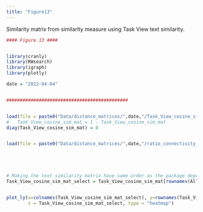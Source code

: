 ```yaml
---
title: "Figure13"
---
```



Similarity matrix from similarity measure using Task View text similarity.

```r
#### Figure 13 ####


library(cranly)
library(RWsearch)
library(igraph)
library(plotly)

date = "2022-04-04"


#############################################


load(file = paste0("Data/distance_matrices/",date,"/Task_View_cosine_sim_mat.RData"))
#   Task_View_cosine_sim_mat = 1 - Task_View_cosine_sim_mat
diag(Task_View_cosine_sim_mat) = 0


load(file = paste0("Data/distance_matrices/",date,"/ratio_connectivity_matrix_",paste0(date),".RData"))





# Making the text similarity matrix have same order as the package dependency similarity
Task_View_cosine_sim_mat_select = Task_View_cosine_sim_mat[rownames(All_taskviews_dist_mat), colnames(All_taskviews_dist_mat)]


plot_ly(x=colnames(Task_View_cosine_sim_mat_select), y=rownames(Task_View_cosine_sim_mat_select),
        z = Task_View_cosine_sim_mat_select, type = "heatmap")



```